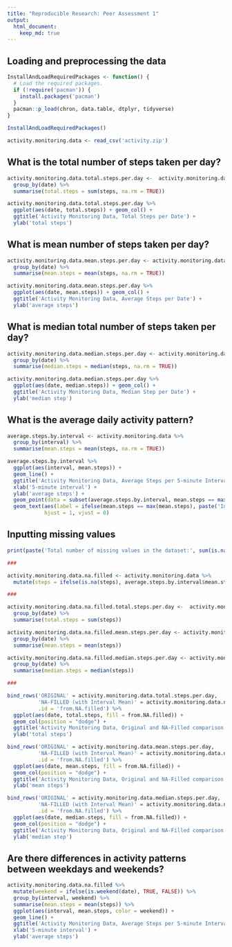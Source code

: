 ```yaml
---
title: "Reproducible Research: Peer Assessment 1"
output: 
  html_document:
    keep_md: true
---
```



## Loading and preprocessing the data
```r
InstallAndLoadRequiredPackages <- function() {
  # Load the required packages.
  if (!require('pacman')) {
    install.packages('pacman')
  }
  pacman::p_load(chron, data.table, dtplyr, tidyverse)
}

InstallAndLoadRequiredPackages()

activity.monitoring.data <- read_csv('activity.zip')
```

## What is the total number of steps taken per day?
```r
activity.monitoring.data.total.steps.per.day <-  activity.monitoring.data %>%
  group_by(date) %>%
  summarise(total.steps = sum(steps, na.rm = TRUE)) 

activity.monitoring.data.total.steps.per.day %>%
  ggplot(aes(date, total.steps)) + geom_col() +
  ggtitle('Activity Monitoring Data, Total Steps per Date') +
  ylab('total steps')
```

## What is mean number of steps taken per day?
```r
activity.monitoring.data.mean.steps.per.day <- activity.monitoring.data %>%
  group_by(date) %>%
  summarise(mean.steps = mean(steps, na.rm = TRUE)) 

activity.monitoring.data.mean.steps.per.day %>%
  ggplot(aes(date, mean.steps)) + geom_col() +
  ggtitle('Activity Monitoring Data, Average Steps per Date') +
  ylab('average steps')
```

## What is median total number of steps taken per day?
```r
activity.monitoring.data.median.steps.per.day <- activity.monitoring.data %>%
  group_by(date) %>%
  summarise(median.steps = median(steps, na.rm = TRUE)) 

activity.monitoring.data.median.steps.per.day %>%
  ggplot(aes(date, median.steps)) + geom_col() +
  ggtitle('Activity Monitoring Data, Median Step per Date') +
  ylab('median step')
```


## What is the average daily activity pattern?
```r
average.steps.by.interval <- activity.monitoring.data %>%
  group_by(interval) %>%
  summarise(mean.steps = mean(steps, na.rm = TRUE))

average.steps.by.interval %>%
  ggplot(aes(interval, mean.steps)) +
  geom_line() +
  ggtitle('Activity Monitoring Data, Average Steps per 5-minute Interval') +
  xlab('5-minute interval') +
  ylab('average steps') +
  geom_point(data = subset(average.steps.by.interval, mean.steps == max(mean.steps))) +
  geom_text(aes(label = ifelse(mean.steps == max(mean.steps), paste('Interval with max steps: ', interval), '')), 
            hjust = 1, vjust = 0)
```

## Inputting missing values
```r
print(paste('Total number of missing values in the dataset:', sum(is.na(activity.monitoring.data$steps))))

###

activity.monitoring.data.na.filled <- activity.monitoring.data %>%
  mutate(steps = ifelse(is.na(steps), average.steps.by.interval$mean.steps, steps))

###

activity.monitoring.data.na.filled.total.steps.per.day <-  activity.monitoring.data.na.filled %>%
  group_by(date) %>%
  summarise(total.steps = sum(steps))

activity.monitoring.data.na.filled.mean.steps.per.day <- activity.monitoring.data.na.filled %>%
  group_by(date) %>%
  summarise(mean.steps = mean(steps))

activity.monitoring.data.na.filled.median.steps.per.day <- activity.monitoring.data.na.filled %>%
  group_by(date) %>%
  summarise(median.steps = median(steps))

### 

bind_rows('ORIGINAL' = activity.monitoring.data.total.steps.per.day,
          'NA-FILLED (with Interval Mean)' = activity.monitoring.data.na.filled.total.steps.per.day,
          .id = 'from.NA.filled') %>%
  ggplot(aes(date, total.steps, fill = from.NA.filled)) +
  geom_col(position = "dodge") +
  ggtitle('Activity Monitoring Data, Original and NA-Filled comparison') +
  ylab('total steps')

bind_rows('ORIGINAL' = activity.monitoring.data.mean.steps.per.day,
          'NA-FILLED (with Interval Mean)' = activity.monitoring.data.na.filled.mean.steps.per.day,
          .id = 'from.NA.filled') %>%
  ggplot(aes(date, mean.steps, fill = from.NA.filled)) +
  geom_col(position = "dodge") +
  ggtitle('Activity Monitoring Data, Original and NA-Filled comparison') +
  ylab('mean steps')

bind_rows('ORIGINAL' = activity.monitoring.data.median.steps.per.day,
          'NA-FILLED (with Interval Mean)' = activity.monitoring.data.na.filled.median.steps.per.day,
          .id = 'from.NA.filled') %>%
  ggplot(aes(date, median.steps, fill = from.NA.filled)) +
  geom_col(position = "dodge") +
  ggtitle('Activity Monitoring Data, Original and NA-Filled comparison') +
  ylab('median step')

```


## Are there differences in activity patterns between weekdays and weekends?
```r
activity.monitoring.data.na.filled %>%
  mutate(weekend = ifelse(is.weekend(date), TRUE, FALSE)) %>%
  group_by(interval, weekend) %>%
  summarise(mean.steps = mean(steps)) %>%
  ggplot(aes(interval, mean.steps, color = weekend)) + 
  geom_line() +
  ggtitle('Activity Monitoring Data, Average Steps per 5-minute Interval') +
  xlab('5-minute interval') +
  ylab('average steps')
```
